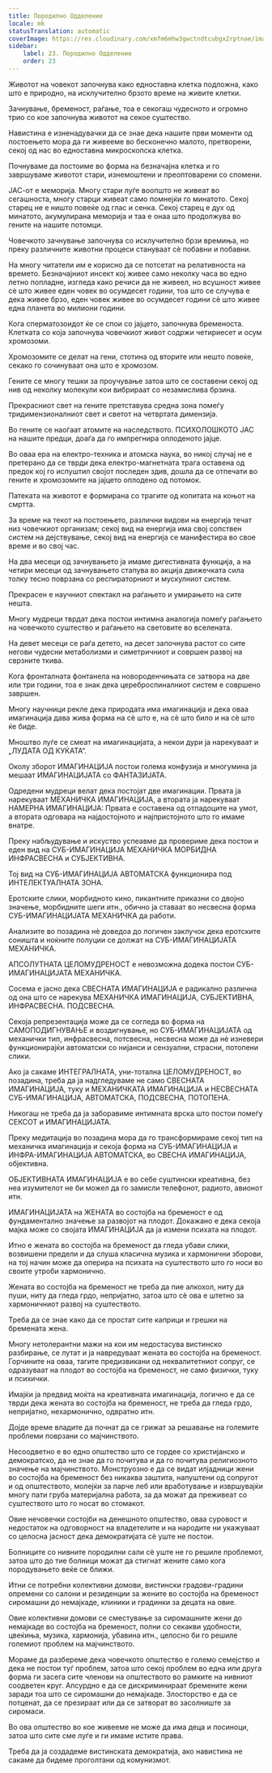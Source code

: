 ```yaml
---
title: Породилно Одделение
locale: mk
statusTranslation: automatic
coverImage: https://res.cloudinary.com/xmfm6mhw3gwctndtcubgx2rptnae/image/upload/v1740337243/small_cover_educacion_fundamental_a051170f1c.webp
sidebar:
    label: 23. Породилно Одделение
    order: 23
---
```

Животот на човекот започнува како едноставна клетка подложна, како што е природно, на исклучително брзото време на живите клетки.

Зачнување, бременост, раѓање, тоа е секогаш чудесното и огромно трио со кое започнува животот на секое суштество.

Навистина е изненадувачки да се знае дека нашите први моменти од постоењето мора да ги живееме во бесконечно малото, претворени, секој од нас во едноставна микроскопска клетка.

Почнуваме да постоиме во форма на безначајна клетка и го завршуваме животот стари, изнемоштени и преоптоварени со спомени.

ЈАС-от е меморија. Многу стари луѓе воопшто не живеат во сегашноста, многу старци живеат само помнејќи го минатото. Секој старец не е ништо повеќе од глас и сенка. Секој старец е дух од минатото, акумулирана меморија и таа е онаа што продолжува во гените на нашите потомци.

Човечкото зачнување започнува со исклучително брзи времиња, но преку различните животни процеси стануваат сѐ побавни и побавни.

На многу читатели им е корисно да се потсетат на релативноста на времето. Безначајниот инсект кој живее само неколку часа во едно летно попладне, изгледа како речиси да не живеел, но всушност живее сѐ што живее еден човек во осумдесет години, тоа што се случува е дека живее брзо, еден човек живее во осумдесет години сѐ што живее една планета во милиони години.

Кога сперматозоидот ќе се спои со јајцето, започнува бременоста. Клетката со која започнува човечкиот живот содржи четириесет и осум хромозоми.

Хромозомите се делат на гени, стотина од вторите или нешто повеќе, секако го сочинуваат она што е хромозом.

Гените се многу тешки за проучување затоа што се составени секој од нив од неколку молекули кои вибрираат со незамислива брзина.

Прекрасниот свет на гените претставува средна зона помеѓу тридимензионалниот свет и светот на четвртата димензија.

Во гените се наоѓаат атомите на наследството. ПСИХОЛОШКОТО ЈАС на нашите предци, доаѓа да го импрегнира оплоденото јајце.

Во оваа ера на електро-техника и атомска наука, во никој случај не е претерано да се тврди дека електро-магнетната трага оставена од предок кој го испуштил својот последен здив, дошла да се отпечати во гените и хромозомите на јајцето оплодено од потомок.

Патеката на животот е формирана со трагите од копитата на коњот на смртта.

За време на текот на постоењето, различни видови на енергија течат низ човечкиот организам; секој вид на енергија има свој сопствен систем на дејствување, секој вид на енергија се манифестира во свое време и во свој час.

На два месеци од зачнувањето ја имаме дигестивната функција, а на четири месеци од зачнувањето стапува во акција движечката сила толку тесно поврзана со респираторниот и мускулниот систем.

Прекрасен е научниот спектакл на раѓањето и умирањето на сите нешта.

Многу мудреци тврдат дека постои интимна аналогија помеѓу раѓањето на човечкото суштество и раѓањето на световите во вселената.

На девет месеци се раѓа детето, на десет започнува растот со сите негови чудесни метаболизми и симетричниот и совршен развој на сврзните ткива.

Кога фронталната фонтанела на новороденчињата се затвора на две или три години, тоа е знак дека цереброспиналниот систем е совршено завршен.

Многу научници рекле дека природата има имагинација и дека оваа имагинација дава жива форма на сè што е, на сè што било и на сè што ќе биде.

Мноштво луѓе се смеат на имагинацијата, а некои дури ја нарекуваат и „ЛУДАТА ОД КУЌАТА“.

Околу зборот ИМАГИНАЦИЈА постои голема конфузија и многумина ја мешаат ИМАГИНАЦИЈАТА со ФАНТАЗИЈАТА.

Одредени мудреци велат дека постојат две имагинации. Првата ја нарекуваат МЕХАНИЧКА ИМАГИНАЦИЈА, а втората ја нарекуваат НАМЕРНА ИМАГИНАЦИЈА: Првата е составена од отпадоците на умот, а втората одговара на најдостојното и најпристојното што го имаме внатре.

Преку набљудување и искуство успеавме да провериме дека постои и еден вид на СУБ-ИМАГИНАЦИЈА МЕХАНИЧКА МОРБИДНА ИНФРАСВЕСНА и СУБЈЕКТИВНА.

Тој вид на СУБ-ИМАГИНАЦИЈА АВТОМАТСКА функционира под ИНТЕЛЕКТУАЛНАТА ЗОНА.

Еротските слики, морбидното кино, пикантните приказни со двојно значење, морбидните шеги итн., обично ја ставаат во несвесна форма СУБ-ИМАГИНАЦИЈАТА МЕХАНИЧКА да работи.

Анализите во позадина нѐ доведоа до логичен заклучок дека еротските соништа и ноќните полуции се должат на СУБ-ИМАГИНАЦИЈАТА МЕХАНИЧКА.

АПСОЛУТНАТА ЦЕЛОМУДРЕНОСТ е невозможна додека постои СУБ-ИМАГИНАЦИЈАТА МЕХАНИЧКА.

Сосема е јасно дека СВЕСНАТА ИМАГИНАЦИЈА е радикално различна од она што се нарекува МЕХАНИЧКА ИМАГИНАЦИЈА, СУБЈЕКТИВНА, ИНФРАСВЕСНА. ПОДСВЕСНА.

Секоја репрезентација може да се согледа во форма на САМОПОДИГНУВАЊЕ и воздигнување, но СУБ-ИМАГИНАЦИЈАТА од механички тип, инфрасвесна, потсвесна, несвесна може да нѐ изневери функционирајќи автоматски со нијанси и сензуални, страсни, потопени слики.

Ако ја сакаме ИНТЕГРАЛНАТА, уни-тотална ЦЕЛОМУДРЕНОСТ, во позадина, треба да ја надгледуваме не само СВЕСНАТА ИМАГИНАЦИЈА, туку и МЕХАНИЧКАТА ИМАГИНАЦИЈА и НЕСВЕСНАТА СУБ-ИМАГИНАЦИЈА, АВТОМАТСКА, ПОДСВЕСНА, ПОТОПЕНА.

Никогаш не треба да ја заборавиме интимната врска што постои помеѓу СЕКСОТ и ИМАГИНАЦИЈАТА.

Преку медитација во позадина мора да го трансформираме секој тип на механичка имагинација и секоја форма на СУБ-ИМАГИНАЦИЈА и ИНФРА-ИМАГИНАЦИЈА АВТОМАТСКА, во СВЕСНА ИМАГИНАЦИЈА, објективна.

ОБЈЕКТИВНАТА ИМАГИНАЦИЈА е во себе суштински креативна, без неа изумителот не би можел да го замисли телефонот, радиото, авионот итн.

ИМАГИНАЦИЈАТА на ЖЕНАТА во состојба на бременост е од фундаментално значење за развојот на плодот. Докажано е дека секоја мајка може со својата ИМАГИНАЦИЈА да ја измени психата на плодот.

Итно е жената во состојба на бременост да гледа убави слики, возвишени предели и да слуша класична музика и хармонични зборови, на тој начин може да оперира на психата на суштеството што го носи во своите утроби хармонично.

Жената во состојба на бременост не треба да пие алкохол, ниту да пуши, ниту да гледа грдо, непријатно, затоа што сè ова е штетно за хармоничниот развој на суштеството.

Треба да се знае како да се простат сите каприци и грешки на бремената жена.

Многу нетолерантни мажи на кои им недостасува вистинско разбирање, се лутат и ја навредуваат жената во состојба на бременост. Горчините на оваа, тагите предизвикани од неквалитетниот сопруг, се одразуваат на плодот во состојба на бременост, не само физички, туку и психички.

Имајќи ја предвид моќта на креативната имагинација, логично е да се тврди дека жената во состојба на бременост, не треба да гледа грдо, непријатно, нехармонично, одвратно итн.

Дојде време владите да почнат да се грижат за решавање на големите проблеми поврзани со мајчинството.

Несоодветно е во едно општество што се гордее со христијанско и демократско, да не знае да го почитува и да го почитува религиозното значење на мајчинството. Монструозно е да се видат илјадници жени во состојба на бременост без никаква заштита, напуштени од сопругот и од општеството, молејќи за парче леб или вработување и извршувајќи многу пати груба материјална работа, за да можат да преживеат со суштеството што го носат во стомакот.

Овие нечовечки состојби на денешното општество, оваа суровост и недостаток на одговорност на владетелите и на народите ни укажуваат со целосна јасност дека демократијата сè уште не постои.

Болниците со нивните породилни сали сè уште не го решиле проблемот, затоа што до тие болници можат да стигнат жените само кога породувањето веќе се ближи.

Итни се потребни колективни домови, вистински градови-градини опремени со салони и резиденции за жените во состојба на бременост сиромашни до немајкаде, клиники и градинки за децата на овие.

Овие колективни домови се сместување за сиромашните жени до немајкаде во состојба на бременост, полни со секакви удобности, цвеќиња, музика, хармонија, убавина итн., целосно би го решиле големиот проблем на мајчинството.

Мораме да разбереме дека човечкото општество е големо семејство и дека не постои туѓ проблем, затоа што секој проблем во една или друга форма ги засега сите членови на општеството во рамките на нивниот соодветен круг. Апсурдно е да се дискриминираат бремените жени заради тоа што се сиромашни до немајкаде. Злосторство е да се потценат, да се презираат или да се затворат во засолниште за сиромаси.

Во ова општество во кое живееме не може да има деца и посиноци, затоа што сите сме луѓе и ги имаме истите права.

Треба да ја создадеме вистинската демократија, ако навистина не сакаме да бидеме проголтани од комунизмот.

